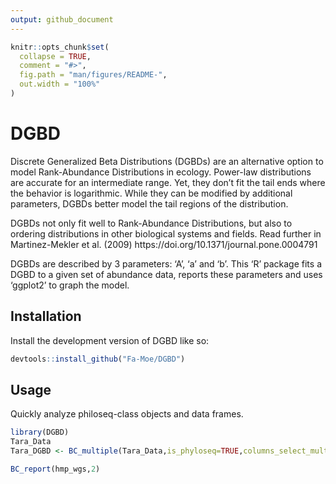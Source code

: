 ```yaml
---
output: github_document
---
```


<!-- README.md is generated from README.Rmd. Please edit that file -->

```r
knitr::opts_chunk$set(
  collapse = TRUE,
  comment = "#>",
  fig.path = "man/figures/README-",
  out.width = "100%"
)
```

# DGBD

<!-- badges: start -->
<!-- badges: end -->

Discrete Generalized Beta Distributions (DGBDs) are an alternative option to model
Rank-Abundance Distributions in ecology. Power-law distributions are accurate 
for an intermediate range. Yet, they don't fit the tail ends where the behavior
is logarithmic. While they can be modified by additional parameters, 
DGBDs better model the tail regions of the distribution.


DGBDs not only fit well to Rank-Abundance Distributions, but also to ordering 
distributions in other biological systems and fields. Read further in Martinez-Mekler et al. (2009) https://doi.org/10.1371/journal.pone.0004791

DGBDs are described by 3 parameters: 'A', 'a' and 'b'. This 'R' package
fits a DGBD to a given set of abundance data, reports these parameters and
uses 'ggplot2' to graph the model.


## Installation

Install the development version of DGBD like so:

``` r
devtools::install_github("Fa-Moe/DGBD")
```

## Usage

Quickly analyze philoseq-class objects and data frames.

```r
library(DGBD)
Tara_Data
Tara_DGBD <- BC_multiple(Tara_Data,is_phyloseq=TRUE,columns_select_multiple = c(1,3),plot_silent=T)

BC_report(hmp_wgs,2)
```
